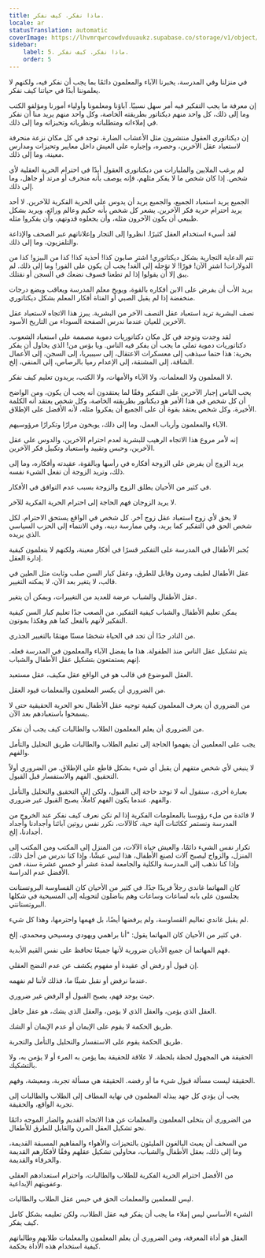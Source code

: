 ```yaml
---
title: ماذا نفكر. كيف نفكر.
locale: ar
statusTranslation: automatic
coverImage: https://lhvmrqwrcowdvduuaukz.supabase.co/storage/v1/object/public/strapi-uploads/small_cover-educacion-fundamental.webp-2d51a7828a2b1309555be27f7e2a61a0.webp
sidebar:
    label: 5. ماذا نفكر. كيف نفكر.
    order: 5
---
```

في منزلنا وفي المدرسة، يخبرنا الآباء والمعلمون دائمًا بما يجب أن نفكر فيه، ولكنهم لا يعلموننا أبدًا في حياتنا كيف نفكر.

إن معرفة ما يجب التفكير فيه أمر سهل نسبيًا. آباؤنا ومعلمونا وأولياء أمورنا ومؤلفو الكتب وما إلى ذلك، كل واحد منهم ديكتاتور بطريقته الخاصة، وكل واحد منهم يريد منا أن نفكر في إملاءاته ومتطلباته ونظرياته وتحيزاته وما إلى ذلك.

إن ديكتاتوري العقول منتشرون مثل الأعشاب الضارة. توجد في كل مكان نزعة منحرفة لاستعباد عقل الآخرين، وحصره، وإجباره على العيش داخل معايير وتحيزات ومدارس معينة، وما إلى ذلك.

لم يرغب الملايين والمليارات من ديكتاتوري العقول أبدًا في احترام الحرية العقلية لأي شخص. إذا كان شخص ما لا يفكر مثلهم، فإنه يوصف بأنه منحرف أو مرتد أو جاهل، وما إلى ذلك.

الجميع يريد استعباد الجميع، والجميع يريد أن يدوس على الحرية الفكرية للآخرين. لا أحد يريد احترام حرية فكر الآخرين. يشعر كل شخص بأنه حكيم وعالم ورائع، ويريد بشكل طبيعي أن يكون الآخرون مثله، وأن يجعلوه قدوتهم، وأن يفكروا مثله.

لقد أسيء استخدام العقل كثيرًا. انظروا إلى التجار وإعلاناتهم عبر الصحف والإذاعة والتلفزيون، وما إلى ذلك.

تتم الدعاية التجارية بشكل ديكتاتوري! اشترِ صابون كذا! أحذية كذا! كذا من البيزو! كذا من الدولارات! اشترِ الآن! فورًا! لا تؤجله إلى الغد! يجب أن يكون على الفور! وما إلى ذلك. لم يبق إلا أن يقولوا إذا لم تطعنا فسوف نضعك في السجن أو نقتلك.

يريد الأب أن يفرض على الابن أفكاره بالقوة، ويوبخ معلم المدرسة ويعاقب ويضع درجات منخفضة إذا لم يقبل الصبي أو الفتاة أفكار المعلم بشكل ديكتاتوري.

نصف البشرية تريد استعباد عقل النصف الآخر من البشرية. يبرز هذا الاتجاه لاستعباد عقل الآخرين للعيان عندما ندرس الصفحة السوداء من التاريخ الأسود.

لقد وجدت وتوجد في كل مكان دكتاتوريات دموية مصممة على استعباد الشعوب. دكتاتوريات دموية تملي ما يجب أن يفكر فيه الناس. ويا بؤس من! الذي يحاول أن يفكر بحرية: هذا حتما سيذهب إلى معسكرات الاعتقال، إلى سيبيريا، إلى السجن، إلى الأعمال الشاقة، إلى المشنقة، إلى الإعدام رميا بالرصاص، إلى المنفى، إلخ.

لا المعلمون ولا المعلمات، ولا الآباء والأمهات، ولا الكتب، يريدون تعليم كيف نفكر.

يحب الناس إجبار الآخرين على التفكير وفقًا لما يعتقدون أنه يجب أن يكون، ومن الواضح أن كل شخص في هذا الأمر هو ديكتاتور بطريقته الخاصة، وكل شخص يعتقد أنه الكلمة الأخيرة، وكل شخص يعتقد بقوة أن على الجميع أن يفكروا مثله، لأنه الأفضل على الإطلاق.

الآباء والمعلمون وأرباب العمل، وما إلى ذلك، يوبخون مرارًا وتكرارًا مرؤوسيهم.

إنه لأمر مروع هذا الاتجاه الرهيب للبشرية لعدم احترام الآخرين، والدوس على عقل الآخرين، وحبس وتقييد واستعباد وتكبيل فكر الآخرين.

يريد الزوج أن يفرض على الزوجة أفكاره في رأسها وبالقوة، عقيدته وأفكاره، وما إلى ذلك، وتريد الزوجة أن تفعل الشيء نفسه.

في كثير من الأحيان يطلق الزوج والزوجة بسبب عدم التوافق في الأفكار.

لا يريد الزوجان فهم الحاجة إلى احترام الحرية الفكرية للآخر.

لا يحق لأي زوج استعباد عقل زوج آخر. كل شخص في الواقع يستحق الاحترام. لكل شخص الحق في التفكير كما يريد، وفي ممارسة دينه، وفي الانتماء إلى الحزب السياسي الذي يريده.

يُجبر الأطفال في المدرسة على التفكير قسرًا في أفكار معينة، ولكنهم لا يتعلمون كيفية إدارة العقل.

عقل الأطفال لطيف ومرن وقابل للطرق، وعقل كبار السن صلب وثابت مثل الطين في قالب، لا يتغير بعد الآن، لا يمكنه التغيير.

عقل الأطفال والشباب عرضة للعديد من التغييرات، ويمكن أن يتغير.

يمكن تعليم الأطفال والشباب كيفية التفكير. من الصعب جدًا تعليم كبار السن كيفية التفكير لأنهم بالفعل كما هم وهكذا يموتون.

من النادر جدًا أن تجد في الحياة شخصًا مسنًا مهتمًا بالتغيير الجذري.

يتم تشكيل عقل الناس منذ الطفولة. هذا ما يفضل الآباء والمعلمون في المدرسة فعله. إنهم يستمتعون بتشكيل عقل الأطفال والشباب.

العقل الموضوع في قالب هو في الواقع عقل مكيف، عقل مستعبد.

من الضروري أن يكسر المعلمون والمعلمات قيود العقل.

من الضروري أن يعرف المعلمون كيفية توجيه عقل الأطفال نحو الحرية الحقيقية حتى لا يسمحوا باستعبادهم بعد الآن.

من الضروري أن يعلم المعلمون الطلاب والطالبات كيف يجب أن نفكر.

يجب على المعلمين أن يفهموا الحاجة إلى تعليم الطلاب والطالبات طريق التحليل والتأمل والفهم.

لا ينبغي لأي شخص متفهم أن يقبل أي شيء بشكل قاطع على الإطلاق. من الضروري أولاً التحقيق. الفهم والاستفسار قبل القبول.

بعبارة أخرى، سنقول أنه لا توجد حاجة إلى القبول، ولكن إلى التحقيق والتحليل والتأمل والفهم. عندما يكون الفهم كاملاً، يصبح القبول غير ضروري.

لا فائدة من ملء رؤوسنا بالمعلومات الفكرية إذا لم نكن نعرف كيف نفكر عند الخروج من المدرسة ونستمر ككائنات آلية حية، كالآلات، نكرر نفس روتين آبائنا وأجدادنا وأجداد أجدادنا، إلخ.

تكرار نفس الشيء دائمًا، والعيش حياة الآلات، من المنزل إلى المكتب ومن المكتب إلى المنزل، والزواج ليصبح آلات لصنع الأطفال، هذا ليس عيشًا، وإذا كنا ندرس من أجل ذلك، وإذا كنا نذهب إلى المدرسة والكلية والجامعة لمدة عشر أو خمس عشرة سنة، فمن الأفضل عدم الدراسة.

كان المهاتما غاندي رجلاً فريدًا جدًا. في كثير من الأحيان كان القساوسة البروتستانت يجلسون على بابه لساعات وساعات وهم يناضلون لتحويله إلى المسيحية في شكلها البروتستانتي.

لم يقبل غاندي تعاليم القساوسة، ولم يرفضها أيضًا، بل فهمها واحترمها، وهذا كل شيء.

في كثير من الأحيان كان المهاتما يقول: "أنا براهمي ويهودي ومسيحي ومحمدي، إلخ.

فهم المهاتما أن جميع الأديان ضرورية لأنها جميعًا تحافظ على نفس القيم الأبدية.

إن قبول أو رفض أي عقيدة أو مفهوم يكشف عن عدم النضج العقلي.

عندما نرفض أو نقبل شيئًا ما، فذلك لأننا لم نفهمه.

حيث يوجد فهم، يصبح القبول أو الرفض غير ضروري.

العقل الذي يؤمن، والعقل الذي لا يؤمن، والعقل الذي يشك، هو عقل جاهل.

طريق الحكمة لا يقوم على الإيمان أو عدم الإيمان أو الشك.

طريق الحكمة يقوم على الاستفسار والتحليل والتأمل والتجربة.

الحقيقة هي المجهول لحظة بلحظة. لا علاقة للحقيقة بما يؤمن به المرء أو لا يؤمن به، ولا بالتشكيك.

الحقيقة ليست مسألة قبول شيء ما أو رفضه. الحقيقة هي مسألة تجربة، ومعيشة، وفهم.

يجب أن يؤدي كل جهد يبذله المعلمون في نهاية المطاف إلى الطلاب والطالبات إلى تجربة الواقع، والحقيقة.

من الضروري أن يتخلى المعلمون والمعلمات عن هذا الاتجاه القديم والضار الموجه دائمًا نحو تشكيل العقل المرن والقابل للطرق للأطفال.

من السخف أن يعبث البالغون المليئون بالتحيزات والأهواء والمفاهيم المسبقة القديمة، وما إلى ذلك، بعقل الأطفال والشباب، محاولين تشكيل عقلهم وفقًا لأفكارهم القديمة والخرقاء والقديمة.

من الأفضل احترام الحرية الفكرية للطلاب والطالبات، واحترام استعدادهم العقلي وعفويتهم الإبداعية.

ليس للمعلمين والمعلمات الحق في حبس عقل الطلاب والطالبات.

الشيء الأساسي ليس إملاء ما يجب أن يفكر فيه عقل الطلاب، ولكن تعليمه بشكل كامل كيف يفكر.

العقل هو أداة المعرفة، ومن الضروري أن يعلم المعلمون والمعلمات طلابهم وطالباتهم كيفية استخدام هذه الأداة بحكمة.


